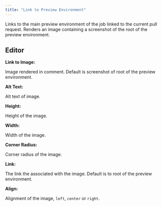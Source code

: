 ```yaml
---
title: "Link to Preview Environment"
---
```


Links to the main preview environment of the job linked to the current pull
request. Renders an image containing a screenshot of the root of the preview
environment.

## Editor

**Link to Image:**

Image rendered in comment. Default is screenshot of root of the preview
environment.

**Alt Text:**

Alt text of image.

**Height:**

Height of the image.

**Width:**

Width of the image.

**Corner Radius:**

Corner radius of the image.

**Link:**

The link the associated with the image. Default is to root of the preview
environment.

**Align:**

Alignment of the image, `left`, `center` or `right`.
